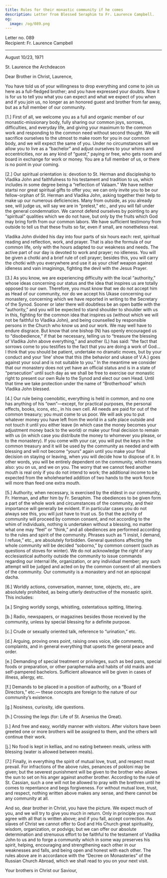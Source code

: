 ```yaml
---
title: Rules for their monastic community if he comes
description: Letter from Blessed Seraphim to Fr. Laurence Campbell.
og:
  image: /og/089.png
---
```


<div style={{textAlign:'right', fontFamily:'monospace'}}>Letter no. 089</div>
<div style={{textAlign:'left', fontFamily:'monospace'}}>Recipient: Fr. Laurence Campbell</div>

---

August 10/23, 1971

St. Laurence the Archdeacon

Dear Brother in Christ, Laurence,

You have told us of your willingness to drop everything and come to join us here as a full-fledged brother; and you have expressed your doubts. Now it is for us to tell you what you can expect and what we expect of you when and if you join us, no longer as an honored guest and brother from far away, but as a full member of our community.

[1.] First of all, we welcome you as a full and organic member of our monastic-missionary body, fully sharing our common joys, sorrows, difficulties, and everyday life, and giving your maximum to the common work and responding to the common need without second thought. We will sacrifice ourselves to the utmost to make room for you in our common body, and we will expect the same of you. Under no circumstances will we allow you to live as a “bachelor” and adjust ourselves to your whims and eccentricities, nor as any kind of “guest,” paying or free, who gets room and board in exchange for work or money. You are a full member of us, or there is no point in your coming.

[2.] Our spiritual orientation is: devotion to St. Herman and discipleship to Vladika John and faithfulness to his testament and tradition to us, which includes in some degree being a “reflection of Valaam.” We have neither startsi nor great spiritual gifts to offer you; we can only invite you to be our fellow-orphan of St. Herman and Vladika John, asking together their help to make up our numerous deficiencies. Many from outside, as you already see, will judge us, will say we are in “prelest,” etc., and you will fall under the general condemnation. We cannot defend ourselves by pointing to any “spiritual” qualities which we do not have, but only by the fruits which God may bring forth from our common labors. We have sufficient testimony from outside to tell us that these fruits so far, even if small, are nonetheless real.

Vladika John divided his day into four parts of six hours each: rest, spiritual reading and reflection, work, and prayer. That is also the formula of our common life, only with the hours adapted to our weakness and needs. The active part of our day is devoted to work and prayer; no idleness. You will be given a chotki and a brief rule of cell prayer; besides this, you will carry the chotki with you everywhere and use it as your chief weapon against idleness and vain imaginings, fighting the devil with the Jesus Prayer.

[3.] As you know, we are experiencing difficulty with the local “authority,” whose ideas concerning our status and the idea that inspires us are totally opposed to our own. Therefore, you must know that we do not accept him as Head of our community, nor do we accept his Ukase concerning our monastery, concerning which we have reported in writing to the Secretary of the Synod. Sooner or later there will doubtless be an open battle with the “authority,” and you will be expected to stand shoulder to shoulder with us in this, fighting for the common idea that inspires us (without which we will not be faithful to Vladika John), and being counselled by responsible persons in the Church who know us and our work. We may well have to endure disgrace. But know that one bishop (N) has openly encouraged us to “disobedience,” if that be necessary, telling us to “treasure the blessing of Vladika John above everything,” and another (L) has said: “the fact that sorrows come to you testifies to the fact that you are doing a work of God… I think that you should be patient, undertake no dramatic moves, but by your conduct and your ‘line’ show that this (the behavior and ukase of V.A.) goes against your soul and is not suitable to you.” In the meantime we consider that our monastery does not yet have an official status and is in a state of “persecution” until such day as we shall be free to exercise our monastic right to present our own Rule to the Synod and elect our own Head. Until that time we take protection under the name of “Brotherhood” which Vladika John blessed.

[4.] Our rule being coenobitic, everything is held in common, and no one has anything of his “own”—except, for practical purposes, the personal effects, books, icons, etc., in his own cell. All needs are paid for out of the common treasury; you must come to us poor. We will ask you to put whatever money you have left from the world in a safe place outside and not touch it until you either leave (in which case the money becomes your adjustment money back to the world) or make your final decision to remain with us (in which case you distribute the money to whomever you please, or to the monastery). If you come with your car, you will put the keys in the common treasury and it will be used by the community as needed and with blessing and will not become “yours” again until you make your final decision on staying or leaving, when you will decide how to dispose of it. In other words, you will be entirely dependent on the community, which means also: you on us, and we on you. The worry that we cannot feed another mouth is real only if you do not intend to work; the additional income to be expected from the wholehearted addition of two hands to the work force will more than feed one extra mouth.

[5.] Authority, when necessary, is exercised by the eldest in our community, Fr. Herman, and after him by Fr. Seraphim. The obediences to be given form a part of the whole work and circumstances of the community, and their importance will generally be evident. If in particular cases you do not always see this, you will just have to trust us. So that the activity of community will proceed by common consent, and not according to the whim of individuals, nothing is undertaken without a blessing, no matter what one may “feel” or “think,” and all obediences are performed according to the rules and spirit of the community. Phrases such as “I insist, I demand, I refuse,” etc., are absolutely forbidden. General questions affecting the whole community will be decided “soborno,” by common consent (such as questions of stoves for winter). We do not acknowledge the right of any ecclesiastical authority outside the community to issue commands regarding our internal life, organization, or any individual member; any such attempt will be judged and acted on by the common consent of all members of the community. Our community is a monastery and not an episcopal dacha.

[6.] Worldly actions, conversation, manner, tone, objects, etc., are absolutely prohibited, as being utterly destructive of the monastic spirit. This includes:

[a.] Singing worldly songs, whistling, ostentatious spitting, littering.

[b.] Radio, newspapers, or magazines besides those received by the community, unless by special blessing for a definite purpose.

[c.] Crude or sexually oriented talk, reference to “urination,” etc.

[d.] Arguing, proving ones point, raising ones voice, idle comments, complaints, and in general everything that upsets the general peace and order.

[e.] Demanding of special treatment or privileges, such as bed pans, special foods or preparation, or other paraphernalia and habits of old maids and self-pampered bachelors. Sufficient allowance will be given in cases of illness, allergy, etc.

[f.] Demands to be placed in a position of authority, on a “Board of Directors,” etc.— these concepts are foreign to the nature of our community’s existence.

[g.] Nosiness, curiosity, idle questions.

[h.] Crossing the legs (for: Life of St. Arsenius the Great).

[i.] And free and easy, worldly manner with visitors. After visitors have been greeted one or more brothers will be assigned to them, and the others will continue their work.

[j.] No food is kept in kellias, and no eating between meals, unless with blessing (water is allowed between meals).

[7.] Finally, in everything the spirit of mutual love, trust, and respect must prevail. For infractions of the above rules, penances of pokloni may be given; but the severest punishment will be given to the brother who allows the sun to set on his anger against another brother. According to the rule of St. Cassian, such a one will not be allowed to pray with the brethren until he comes to repentance and begs forgiveness. For without mutual love, trust, and respect, nothing written above makes any sense, and there cannot be any community at all.

And so, dear brother in Christ, you have the picture. We expect much of you, and we will try to give you much in return. Only in principle you must agree with all that is written above; and if you fall, accept correction. As slaves of Christ we cannot offer to God and His Church great spirituality, wisdom, organization, or podvigs; but we can offer our absolute determination and strenuous effort to be faithful to the testament of Vladika John to us and to forge a community which in some way preserves his spirit, helping, encouraging and strengthening each other in our weaknesses and falls, and being open and honest with each other. The rules above are in accordance with the “Decree on Monasteries” of the Russian Church Abroad, which we shall read to you on your next visit.

Your brothers in Christ our Saviour,
